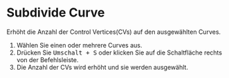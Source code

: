 
# Subdivide Curve

<Reference shortcut="Umschalt + S" command="Subdivide Curve" button="Rechts von der Befehlsleiste" />

Erhöht die Anzahl der Control Vertices(CVs) auf den ausgewählten Curves.

1. Wählen Sie einen oder mehrere Curves aus.
2. Drücken Sie <kbd>Umschalt + S</kbd> oder klicken Sie auf die Schaltfläche <ButtonIcon type="button-subdivide-curve" /> rechts von der Befehlsleiste.
3. Die Anzahl der CVs wird erhöht und sie werden ausgewählt.
